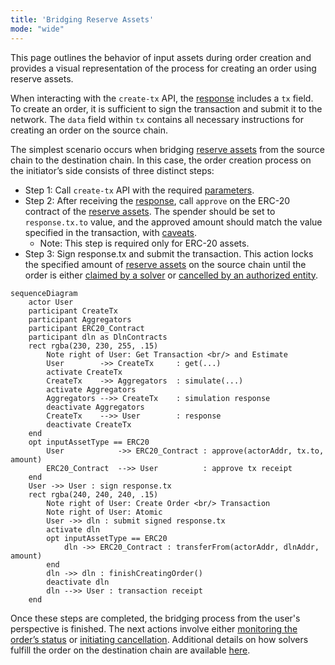 ```yaml
---
title: 'Bridging Reserve Assets'
mode: "wide"
---
```


This page outlines the behavior of input assets during order creation and provides a visual representation of the process for creating 
an order using reserve assets.

When interacting with the `create-tx` API, the [response]() includes a `tx` field. To create an order, it is sufficient to sign the 
transaction and submit it to the network. The `data` field within `tx` contains all necessary instructions for creating an order 
on the source chain.

The simplest scenario occurs when bridging [reserve assets](/dln-specifics/reserve-assets) from the source chain to the destination chain. 
In this case, the order creation process on the initiator’s side consists of three distinct steps:
- Step 1: Call `create-tx` API with the required [parameters]().
- Step 2: After receiving the [response](), call `approve` on the ERC-20 contract of the [reserve assets](/dln-specifics/reserve-assets). 
The spender should be set to `response.tx.to` value, and the approved amount should match the value specified in the transaction, with [caveats]().
  + Note: This step is required only for ERC-20 assets.
- Step 3: Sign response.tx and submit the transaction. This action locks the specified amount of [reserve assets](/dln-specifics/reserve-assets) 
on the source chain until the order is either [claimed by a solver]() or [cancelled by an authorized entity]().

```mermaid
sequenceDiagram
    actor User
    participant CreateTx
    participant Aggregators
    participant ERC20_Contract
    participant dln as DlnContracts
    rect rgba(230, 230, 255, .15)
        Note right of User: Get Transaction <br/> and Estimate
        User        ->> CreateTx     : get(...)
        activate CreateTx
        CreateTx    ->> Aggregators  : simulate(...)
        activate Aggregators
        Aggregators -->> CreateTx    : simulation response
        deactivate Aggregators
        CreateTx    -->> User        : response
        deactivate CreateTx
    end
    opt inputAssetType == ERC20
        User            ->> ERC20_Contract : approve(actorAddr, tx.to, amount)
        ERC20_Contract  -->> User          : approve tx receipt
    end
    User ->> User : sign response.tx
    rect rgba(240, 240, 240, .15)
        Note right of User: Create Order <br/> Transaction
        Note right of User: Atomic
        User ->> dln : submit signed response.tx
        activate dln
        opt inputAssetType == ERC20
            dln ->> ERC20_Contract : transferFrom(actorAddr, dlnAddr, amount)
        end
        dln ->> dln : finishCreatingOrder()
        deactivate dln
        dln -->> User : transaction receipt
    end
```

Once these steps are completed, the bridging process from the user's perspective is finished. The next actions involve either 
[monitoring the order’s status]() or [initiating cancellation](). Additional details on how solvers fulfill the order on the destination 
chain are available [here](/dln-specifics/order-fulfillment/order-fulfillment).